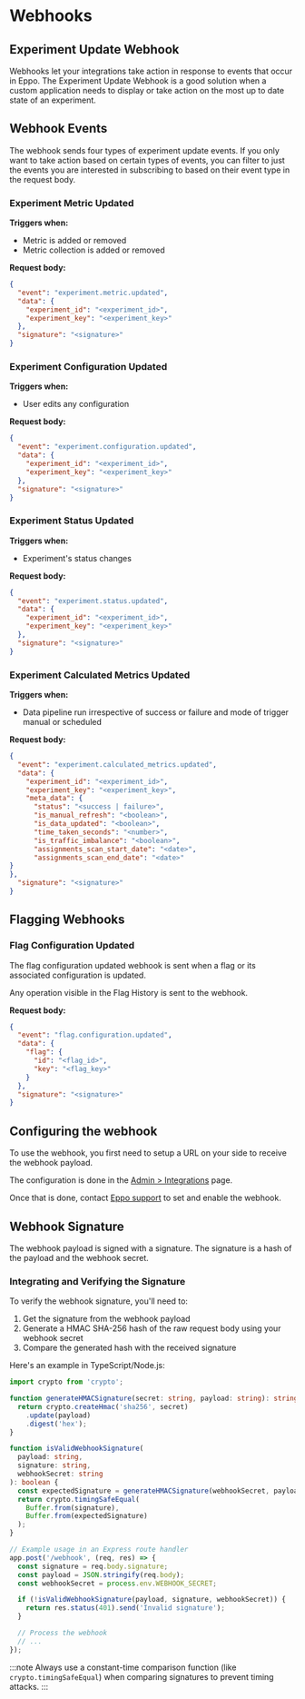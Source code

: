 # Webhooks

## Experiment Update Webhook

Webhooks let your integrations take action in response to events that occur in Eppo. 
The Experiment Update Webhook is a good solution when a custom application needs to display or take action on the most up to date state of an experiment.

## Webhook Events
The webhook sends four types of experiment update events. If you only want to take action based on certain types of events, 
you can filter to just the events you are interested in subscribing to based on their event type in the request body.

### Experiment Metric Updated
**Triggers when:**
- Metric is added or removed
- Metric collection is added or removed

**Request body:**

```json
{
  "event": "experiment.metric.updated",
  "data": {
    "experiment_id": "<experiment_id>",
    "experiment_key": "<experiment_key>"
  },
  "signature": "<signature>"
}
```

### Experiment Configuration Updated
**Triggers when:**
- User edits any configuration

**Request body:**

```json
{
  "event": "experiment.configuration.updated",
  "data": {
    "experiment_id": "<experiment_id>",
    "experiment_key": "<experiment_key>"
  },
  "signature": "<signature>"
}
```

### Experiment Status Updated
**Triggers when:**
- Experiment's status changes

**Request body:**

```json
{
  "event": "experiment.status.updated",
  "data": {
    "experiment_id": "<experiment_id>",
    "experiment_key": "<experiment_key>"
  },
  "signature": "<signature>"
}
```

### Experiment Calculated Metrics Updated
**Triggers when:**
- Data pipeline run irrespective of success or failure and mode of trigger manual or scheduled


**Request body:**

```json
{
  "event": "experiment.calculated_metrics.updated",
  "data": {
    "experiment_id": "<experiment_id>",
    "experiment_key": "<experiment_key>",
    "meta_data": {
      "status": "<success | failure>",
      "is_manual_refresh": "<boolean>",
      "is_data_updated": "<boolean>",
      "time_taken_seconds": "<number>",
      "is_traffic_imbalance": "<boolean>",
      "assignments_scan_start_date": "<date>",
      "assignments_scan_end_date": "<date>"
}
},
  "signature": "<signature>"
}
```

## Flagging Webhooks

### Flag Configuration Updated

The flag configuration updated webhook is sent when a flag or its associated configuration is updated.

Any operation visible in the Flag History is sent to the webhook.

**Request body:**

```json
{
  "event": "flag.configuration.updated",
  "data": {
    "flag": {
      "id": "<flag_id>",
      "key": "<flag_key>"
    }
  },
  "signature": "<signature>"
}
```

## Configuring the webhook

To use the webhook, you first need to setup a URL on your side to receive the webhook payload.

The configuration is done in the [Admin > Integrations](https://eppo.cloud/admin/integrations) page.

Once that is done, contact [Eppo support](emailto:support@geteppo.com) to set and enable the webhook.

## Webhook Signature

The webhook payload is signed with a signature. The signature is a hash of the payload and the webhook secret.

### Integrating and Verifying the Signature

To verify the webhook signature, you'll need to:

1. Get the signature from the webhook payload
2. Generate a HMAC SHA-256 hash of the raw request body using your webhook secret
3. Compare the generated hash with the received signature

Here's an example in TypeScript/Node.js:

```typescript
import crypto from 'crypto';

function generateHMACSignature(secret: string, payload: string): string {
  return crypto.createHmac('sha256', secret)
    .update(payload)
    .digest('hex');
}

function isValidWebhookSignature(
  payload: string,
  signature: string,
  webhookSecret: string
): boolean {
  const expectedSignature = generateHMACSignature(webhookSecret, payload);
  return crypto.timingSafeEqual(
    Buffer.from(signature),
    Buffer.from(expectedSignature)
  );
}

// Example usage in an Express route handler
app.post('/webhook', (req, res) => {
  const signature = req.body.signature;
  const payload = JSON.stringify(req.body);
  const webhookSecret = process.env.WEBHOOK_SECRET;

  if (!isValidWebhookSignature(payload, signature, webhookSecret)) {
    return res.status(401).send('Invalid signature');
  }

  // Process the webhook
  // ...
});
```

:::note
Always use a constant-time comparison function (like `crypto.timingSafeEqual`) when comparing signatures to prevent timing attacks.
:::
